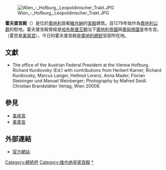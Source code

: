 {{Infobox building
| name                 = 霍夫堡宮殿
| native_name          = Hofburg
| native_name_lang     = 
| former_names         =
| alternate_names      =
| image                = Michaelertrakt,_Hofburg,_Viena,_Austria,_2020-01-31,_DD_08-10_PAN.jpg
| image_alt            = 
| caption              = 霍夫堡宮殿
| altitude             = 
| building_type        =
| architectural_style  =
| structural_system    =
| cost                 =
| ren_cost             =
| client               =
| owner                =
| current_tenants      = 
| landlord             =
| location             = [[維也納|維也納]]
|address               = 
| location_town        = 
| location_country     = {{AUT}}
| iso_region           =
| coordinates_display  = 
| latitude             =
| longitude            =
| coordinates          = 
| start_date           = 
| completion_date      = 
| inauguration_date    = 
| renovation_date      =
| demolition_date      =
| destruction_date     =
| height               = 
| diameter             =
| antenna_spire        =
| roof                 =
| top_floor            =
| other_dimensions     = 
| floor_count          = 
| floor_area           = 
| seating_type         =
| seating_capacity     = 
| elevator_count       =
| main_contractor      =
| architect            =
| architecture_firm    =
| structural_engineer  =
| services_engineer    =
| civil_engineer       =
| other_designers      =
| quantity_surveyor    =
| awards               =
| ren_architect        =
| ren_firm             =
| ren_str_engineer     =
| ren_serv_engineer    =
| ren_civ_engineer     =
| ren_oth_designers    =
| ren_qty_surveyor     =
| ren_awards           =
| url                  =
| references           = 
}}
[[File:Wien_-_Hofburg,_Leopoldinischer_Trakt.JPG|thumb]]

'''霍夫堡宮殿'''（{{lang-de|'''Hofburg'''}}）是位於[[奧地利|奧地利]]首都[[維也納|維也納]]的[[宮殿|宮殿]]建筑。自1279年始作為[[奧地利公爵|奧地利公爵]]的駐地。霍夫堡宮殿曾經是[[哈布斯堡王朝|哈布斯堡王朝]]治下[[奧地利帝國|奧地利帝國]]與[[奧匈帝國|奧匈帝國]]皇帝冬宮。（夏宫是[[美泉宫|美泉宫]]）。今日的霍夫堡宮殿是[[奧地利總統|奧地利總統]]官邸所在地。

== 文獻 ==
* The office of the Austrian Federal President at the Vienna Hofburg. Richard Kurdiovsky (Ed.) with contributions from Herbert Karner, Richard Kurdiovsky, Marcus Langer, Hellmut Lorenz, Anna Mader, Florian Steininger und Manuel Weinberger; Photography by Mafred Seidl. Christian Brandstätter Verlag, Wien 20008.

== 參見 ==
* [[美泉宮|美泉宮]]
* [[美景宮|美景宮]]

== 外部連結 ==
{{Commonscat|Hofburg|Hofburg}}
* [http://www.hofburg-wien.at/de/publicdir/ 官方網站] {{de icon}} {{en icon}} {{it icon}}

{{Authority control}}
{{奥匈帝国王宫}}
[[Category:總統府|Category:總統府]]
[[Category:维也纳皇家宫殿|Category:维也纳皇家宫殿]]
[[Category:奥地利总统|*]]